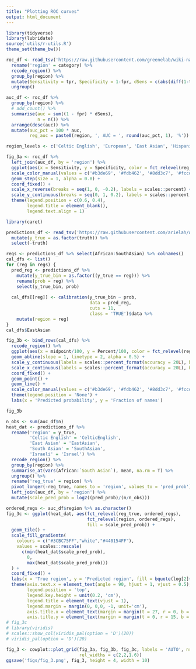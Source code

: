 ```yaml
---
title: "Plotting ROC curves"
output: html_document
---
```


```r
library(tidyverse)
library(lubridate)
source('utils/r-utils.R')
theme_set(theme_bw())

```

```r
roc_df <- read_tsv('https://raw.githubusercontent.com/greenelab/wiki-nationality-estimate/master/models/LSTM_roc_curves.tsv') %>% 
  rename('region' = category) %>% 
  recode_region() %>% 
  group_by(region) %>%
  mutate(Sensitivity = tpr, Specificity = 1-fpr, dSens = c(abs(diff(1-tpr)), 0)) %>% 
  ungroup()

auc_df <- roc_df %>% 
  group_by(region) %>% 
  # add_count() %>% 
  summarise(auc = sum((1 - fpr) * dSens),
            n = n()) %>% 
  arrange(desc(auc)) %>%
  mutate(auc_pct = 100 * auc,
         reg_auc = paste0(region, ', AUC = ', round(auc_pct, 1), '%'))

region_levels <- c('Celtic English', 'European', 'East Asian', 'Hispanic', 'South Asian', 'Muslim', 'Israeli', 'African')

fig_3a <- roc_df %>% 
  left_join(auc_df, by = 'region') %>% 
  ggplot(aes(x = Sensitivity, y = Specificity, color = fct_relevel(reg_auc, as.character(auc_df$reg_auc)))) +
  scale_color_manual(values = c('#b3de69', '#fdb462', '#8dd3c7', '#fccde5', '#ffffb3', '#bebada',  '#80b1d3', '#fb8072')) +
  geom_step(size = 1, alpha = 0.8) +
  coord_fixed() +
  scale_x_reverse(breaks = seq(1, 0, -0.2), labels = scales::percent) +
  scale_y_continuous(breaks = seq(0, 1, 0.2), labels = scales::percent, limits = c(NA, 1.05)) +
  theme(legend.position = c(0.6, 0.4),
        legend.title = element_blank(),
        legend.text.align = 1)
```


```r
library(caret)

predictions_df <- read_tsv('https://raw.githubusercontent.com/arielah/wiki-nationality-estimate/predictions/data/LSTM_results_test.tsv') %>% 
  mutate(y_true = as.factor(truth)) %>% 
  select(-truth)

regs <- predictions_df %>% select(African:SouthAsian) %>% colnames()
cal_dfs <- list()
for (reg in regs) {
  pred_reg <- predictions_df %>%
    mutate(y_true_bin = as.factor((y_true == reg))) %>%
    rename(prob = reg) %>% 
    select(y_true_bin, prob)
  
  cal_dfs[[reg]] <- calibration(y_true_bin ~ prob,
                                data = pred_reg,
                                cuts = 11,
                                class = 'TRUE')$data %>%
    mutate(region = reg)
}
cal_dfs$EastAsian

```

```r
fig_3b <- bind_rows(cal_dfs) %>%
  recode_region() %>% 
  ggplot(aes(x = midpoint/100, y = Percent/100, color = fct_relevel(region, as.character(auc_df$region)))) +
  geom_abline(slope = 1, linetype = 2, alpha = 0.5) +
  scale_y_continuous(labels = scales::percent_format(accuracy = 20L), breaks = seq(0, 1, 0.2), limits = c(-0.005, 1.045)) +
  scale_x_continuous(labels = scales::percent_format(accuracy = 20L), breaks = seq(0, 1, 0.2), limits = c(0, 1)) +
  coord_fixed() +
  geom_point() +
  geom_line() +
  scale_color_manual(values = c('#b3de69', '#fdb462', '#8dd3c7', '#fccde5', '#ffffb3', '#bebada',  '#80b1d3', '#fb8072')) +
  theme(legend.position = 'None') +
  labs(x = 'Predicted probability', y = 'Fraction of names')

fig_3b


```

```r
n_obs <- sum(auc_df$n)
heat_dat <- predictions_df %>% 
  rename('region' = y_true,
         'Celtic English' = 'CelticEnglish',
         'East Asian' = 'EastAsian',
         'South Asian' = 'SouthAsian',
         'Israeli' = 'Israel') %>% 
  recode_region() %>% 
  group_by(region) %>% 
  summarise_at(vars(African:`South Asian`), mean, na.rm = T) %>% 
  ungroup() %>% 
  rename('reg_true' = region) %>% 
  pivot_longer(-reg_true, names_to = 'region', values_to = 'pred_prob') %>% 
  left_join(auc_df, by = 'region') %>% 
  mutate(scale_pred_prob = log2((pred_prob)/(n/n_obs)))

ordered_regs <- auc_df$region %>% as.character()
fig_3c <- ggplot(heat_dat, aes(fct_relevel(reg_true, ordered_regs), 
                               fct_relevel(region, ordered_regs), 
                               fill = scale_pred_prob)) + 
  geom_tile() +
  scale_fill_gradientn(
    colours = c("#3CBC75FF","white","#440154FF"),
    values = scales::rescale(
      c(min(heat_dat$scale_pred_prob),
        0,
        max(heat_dat$scale_pred_prob)))
  ) +
  coord_fixed() +
  labs(x = 'True region', y = 'Predicted region', fill = bquote(log[2]~'FC')) +
  theme(axis.text.x = element_text(angle = 90, hjust = 1, vjust = 0.5),
        legend.position = 'top',
        legend.key.height = unit(0.2, 'cm'),
        legend.title = element_text(vjust = 1),
        legend.margin = margin(0, 0,0, -1, unit='cm'),
        axis.title.x = element_text(margin = margin(t = 27, r = 0, b = 0, l = 0)),
        axis.title.y = element_text(margin = margin(t = 0, r = 15, b = 0, l = 0)))
# fig_3c
# library(viridis)
# scales::show_col(viridis_pal(option = 'D')(20))
# viridis_pal(option = 'D')(20)

fig_3 <- cowplot::plot_grid(fig_3a, fig_3b, fig_3c, labels = 'AUTO', nrow = 1,
                            rel_widths = c(2,2,1.6))
ggsave('figs/fig_3.png', fig_3, height = 4, width = 10) 
```


